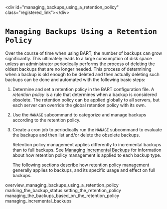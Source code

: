 \<div id="managing\_backups\_using\_a\_retention\_policy" class="registered\_link"\>\</div\>

# `Managing Backups Using a Retention Policy`

Over the course of time when using BART, the number of backups can grow significantly. This ultimately leads to a large consumption of disk space unless an administrator periodically performs the process of deleting the oldest backups that are no longer needed. This process of determining when a backup is old enough to be deleted and then actually deleting such backups can be done and automated with the following basic steps:

1.  Determine and set a retention policy in the BART configuration file. A *retention policy* is a rule that determines when a backup is considered obsolete. The retention policy can be applied globally to all servers, but each server can override the global retention policy with its own.

2.  Use the `MANAGE` subcommand to categorize and manage backups according to the retention policy.

3.  Create a cron job to periodically run the `MANAGE` subcommand to evaluate the backups and then list and/or delete the obsolete backups.
    
    Retention policy management applies differently to incremental backups than to full backups. See [Managing Incremental Backups](#managing_incremental_backups) for information about how retention policy management is applied to each backup type.
    
    The following sections describe how retention policy management generally applies to backups, and its specific usage and effect on full backups.

<div class="toctree" data-maxdepth="3">

overview\_managing\_backups\_using\_a\_retention\_policy marking\_the\_backup\_status setting\_the\_retention\_policy managing\_the\_backups\_based\_on\_the\_retention\_policy managing\_incremental\_backups

</div>
